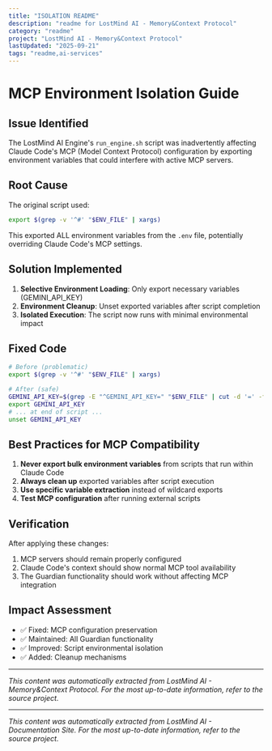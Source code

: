 ```yaml
---
title: "ISOLATION README"
description: "readme for LostMind AI - Memory&Context Protocol"
category: "readme"
project: "LostMind AI - Memory&Context Protocol"
lastUpdated: "2025-09-21"
tags: "readme,ai-services"
---
```


# MCP Environment Isolation Guide

## Issue Identified
The LostMind AI Engine's `run_engine.sh` script was inadvertently affecting Claude Code's MCP (Model Context Protocol) configuration by exporting environment variables that could interfere with active MCP servers.

## Root Cause
The original script used:
```bash
export $(grep -v '^#' "$ENV_FILE" | xargs)
```
This exported ALL environment variables from the `.env` file, potentially overriding Claude Code's MCP settings.

## Solution Implemented
1. **Selective Environment Loading**: Only export necessary variables (GEMINI_API_KEY)
2. **Environment Cleanup**: Unset exported variables after script completion
3. **Isolated Execution**: The script now runs with minimal environmental impact

## Fixed Code
```bash
# Before (problematic)
export $(grep -v '^#' "$ENV_FILE" | xargs)

# After (safe)
GEMINI_API_KEY=$(grep -E "^GEMINI_API_KEY=" "$ENV_FILE" | cut -d '=' -f2 | sed 's/^"//' | sed 's/"$//')
export GEMINI_API_KEY
# ... at end of script ...
unset GEMINI_API_KEY
```

## Best Practices for MCP Compatibility
1. **Never export bulk environment variables** from scripts that run within Claude Code
2. **Always clean up** exported variables after script execution
3. **Use specific variable extraction** instead of wildcard exports
4. **Test MCP configuration** after running external scripts

## Verification
After applying these changes:
1. MCP servers should remain properly configured
2. Claude Code's context should show normal MCP tool availability
3. The Guardian functionality should work without affecting MCP integration

## Impact Assessment
- ✅ Fixed: MCP configuration preservation
- ✅ Maintained: All Guardian functionality  
- ✅ Improved: Script environmental isolation
- ✅ Added: Cleanup mechanisms

---
*This content was automatically extracted from LostMind AI - Memory&Context Protocol. For the most up-to-date information, refer to the source project.*


---
*This content was automatically extracted from LostMind AI - Documentation Site. For the most up-to-date information, refer to the source project.*
